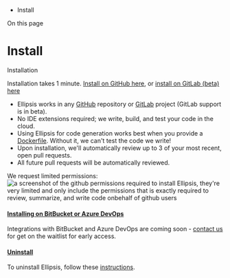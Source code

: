 *   Install

On this page

# Install

<Info>

Installation

Installation takes 1 minute. [Install on GitHub here](https://app.ellipsis.dev), or [install on GitLab (beta) here](https://app.ellipsis.dev/gitlab)



</Info>

*   Ellipsis works in any [GitHub](https://www.github.com) repository or [GitLab](https://gitlab.com/) project (GitLab support is in beta).
*   No IDE extensions required; we write, build, and test your code in the cloud.
*   Using Ellipsis for code generation works best when you provide a [Dockerfile](/build). Without it, we can't test the code we write!
*   Upon installation, we'll automatically review up to 3 of your most recent, open pull requests.
*   All future pull requests will be automatically reviewed.

We request limited permissions: ![a screenshot of the github permissions required to install Ellipsis, they&#39;re very limited and only include the permissions that is exactly required to review, summarize, and write code onbehalf of github users](https://docs.ellipsis.dev/assets/images/install_permissions-24ba7e39676673316da2de03c52abe29.png)

#### [Installing on BitBucket or Azure DevOps​](#null)

Integrations with BitBucket and Azure DevOps are coming soon - [contact us](/contact) for get on the waitlist for early access.

#### [Uninstall​](#null)

To uninstall Ellipsis, follow these [instructions](https://docs.github.com/en/apps/using-github-apps/reviewing-and-modifying-installed-github-apps#blocking-access).